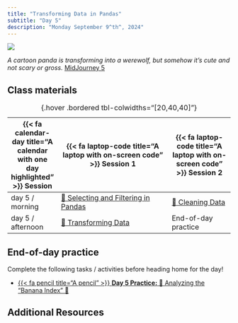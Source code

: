 ```yaml
---
title: "Transforming Data in Pandas"
subtitle: "Day 5"
description: "Monday September 9^th^, 2024"
---
```


![](images/transformation.jpeg)

:::{.gray-text .center-text}
*A cartoon panda is transforming into a werewolf, but somehow it's cute and not scary or gross.* [MidJourney 5](https://www.midjourney.com/jobs/06f16858-a3d7-4953-a6e0-93692b79c3b8?index=0)
:::

## Class materials

| {{< fa calendar-day title="A calendar with one day highlighted" >}} Session  | {{< fa laptop-code title="A laptop with on-screen code" >}} Session 1  |  {{< fa laptop-code title="A laptop with on-screen code" >}} Session 2 |
|-------------------|-----------------------------------------------------------------------------------------------------------------------------------------------------|----------------------------------------------------------------------------------|
| day 5 / morning   | [📝 Selecting and Filtering in Pandas](live-coding/5a_selecting_and_filtering.qmd){target="_blank"} | [🐼 Cleaning Data](interactive-sessions/5b_cleaning_data.qmd) |
| day 5 / afternoon | [📝 Transforming Data](live-coding/5c_transforming_data/qmd) | End-of-day practice |
: {.hover .bordered tbl-colwidths="[20,40,40]"} 

## End-of-day practice

Complete the following tasks / activities before heading home for the day!

- [{{< fa pencil title="A pencil" >}} **Day 5 Practice:** 🍌 Analyzing the "Banana Index" 🍌](eod-practice/eod-day5.qmd)



## Additional Resources

